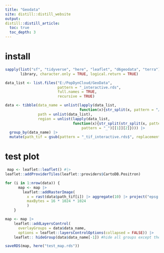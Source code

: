 ```yaml
---
title: "Geodata"
site: distill::distill_website
output:
distill::distill_article:
  toc: true
  toc_depth: 3
---
```


# install

```r
sapply(list("sf", "tidyverse", "here", "leaflet", "d6geodata", "terra"), 
       library, character.only = TRUE, logical.return = TRUE)
```



```r
data_list <- list.files("E:/PopDynCloud/GeoData",
                        pattern = "_interactive.rds",
                        full.names = TRUE,
                        recursive = TRUE)

data <- tibble(data_name = unlist(lapply(data_list,
                                  function(x){str_split(x, pattern = "/")[[1]][6]})),
               path = unlist(data_list),
               region = unlist(lapply(data_list,
                               function(x){str_split(str_split(x, pattern = "/")[[1]][6], 
                                   pattern = "_")[[1]][2]}))) |> 
  group_by(data_name) |> 
  mutate(path_tif = gsub(pattern = "_tif_interactive.rds$", replacement = ".tif", x = path))


```

# test plot

```r
 map <- leaflet::leaflet() #|> 
leaflet::addProviderTiles(leaflet::providers$CartoDB.Positron)

for (i in 1:nrow(data)) {
      map <- map |> 
        leaflet::addRasterImage(
          x = rast(data$path_tif[i]) |> aggregate(10) |> project("epsg:4326"), group = as.character(data$data_name[i]),
          maxBytes = 16 * 1024 * 1024
          )
    }

map <- map |>
    leaflet::addLayersControl(
      overlayGroups = data$data_name,
      options = leaflet::layersControlOptions(collapsed = FALSE)) |>
    leaflet:: hideGroup(data$data_name[-1]) #hide all groups except the 1st one
```


```r
saveRDS(map, here("test_map.rds"))
```



